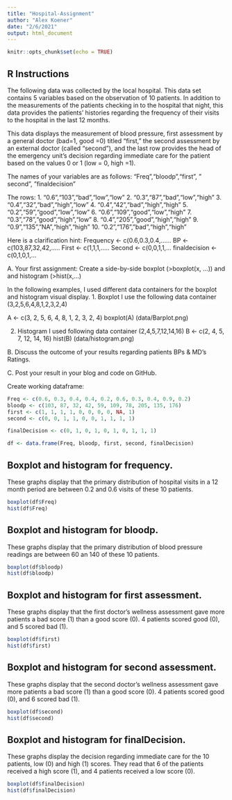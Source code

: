 ```yaml
---
title: "Hospital-Assignment"
author: "Alex Koener"
date: "2/6/2021"
output: html_document
---
```


```r
knitr::opts_chunk$set(echo = TRUE)
```

## R Instructions

The following data was collected by the local hospital. This data set contains 5 variables based on the observation of 10 patients. In addition to the measurements of the patients checking in to the hospital that night, this data provides the patients' histories regarding the frequency of their visits to the hospital in the last 12 months.

This data displays the measurement of blood pressure, first assessment by a general doctor (bad=1, good =0) titled "first," the second assessment by an external doctor (called "second"), and the last row provides the head of the emergency unit's decision regarding immediate care for the patient based on the values 0 or 1 (low = 0, high =1).

The names of your variables are as follows: "Freq","bloodp","first”, " second”, ”finaldecision”

The rows: 
1.    "0.6","103","bad","low","low”
2.     "0.3","87","bad","low","high”
3.     "0.4","32","bad","high","low”
4.      "0.4","42","bad","high","high"
5.     "0.2","59","good","low","low”
6.      "0.6","109","good","low","high”
7.     "0.3","78","good","high","low”
8.      "0.4","205","good","high","high”
9.      "0.9","135",”NA","high","high"
10.    "0.2","176",”bad","high","high”

Here is a clarification hint:
Frequency <- c(0.6,0.3,0.4,......
BP <- c(103,87,32,42,.....
First <- c(1,1,1,.....
Second <- c(0,0,1,1,...
finaldecision <- c(0,1,0,1,...

A. Your first assignment: Create a side-by-side boxplot (>boxplot(x, ...)) and and histogram (>hist(x,...)

In the following examples, I used different data containers for the boxplot and histogram visual display. 
1. Boxplot
I use the following data container (3,2,5,6,4,8,1,2,3,2,4)

A <- c(3, 2, 5, 6, 4, 8, 1, 2, 3, 2, 4)
boxplot(A)
(data/Barplot.png)

2. Histogram I used following data container (2,4,5,7,12,14,16)
B <- c(2, 4, 5, 7, 12, 14, 16)
hist(B)
(data/histogram.png)

B. Discuss the outcome of your results regarding patients BPs & MD’s Ratings.

C. Post your result in your blog and code on GitHub.

Create working dataframe:

```r

Freq <- c(0.6, 0.3, 0.4, 0.4, 0.2, 0.6, 0.3, 0.4, 0.9, 0.2)
bloodp <- c(103, 87, 32, 42, 59, 109, 78, 205, 135, 176)
first <- c(1, 1, 1, 1, 0, 0, 0, 0, NA, 1) 
second <- c(0, 0, 1, 1, 0, 0, 1, 1, 1, 1)

finalDecision <- c(0, 1, 0, 1, 0, 1, 0, 1, 1, 1)

df <- data.frame(Freq, bloodp, first, second, finalDecision)

```


## Boxplot and histogram for frequency.

These graphs display that the primary distribution of hospital visits in a 12 month period are between 0.2 and 0.6 visits of these 10 patients.

```r

boxplot(df$Freq)
hist(df$Freq)

```


## Boxplot and histogram for bloodp.

These graphs display that the primary distribution of blood pressure readings are between 60 an 140 of these 10 patients. 

```r

boxplot(df$bloodp)
hist(df$bloodp)

```


## Boxplot and histogram for first assessment.

These graphs display that the first doctor's wellness assessment gave more patients a bad score (1) than a good score (0). 4 patients scored good (0), and 5 scored bad (1).

```r

boxplot(df$first)
hist(df$first)

```


## Boxplot and histogram for second assessment.

These graphs display that the second doctor's wellness assessment gave more patients a bad score (1) than a good score (0). 4 patients scored good (0), and 6 scored bad (1).

```r

boxplot(df$second)
hist(df$second)

```


## Boxplot and histogram for finalDecision.

These graphs display the decision regarding immediate care for the 10 patients, low (0) and high (1) scores. They read that 6 of the patients received a high score (1), and 4 patients received a low score (0).

```r

boxplot(df$finalDecision)
hist(df$finalDecision)

```